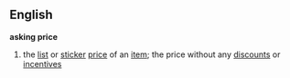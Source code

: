 == English == 
{{idiom2}} 
'''asking price'''
#the [[list]] or [[sticker]] [[price]] of an [[item]]; the price without any [[discount]]s or [[incentive]]s
